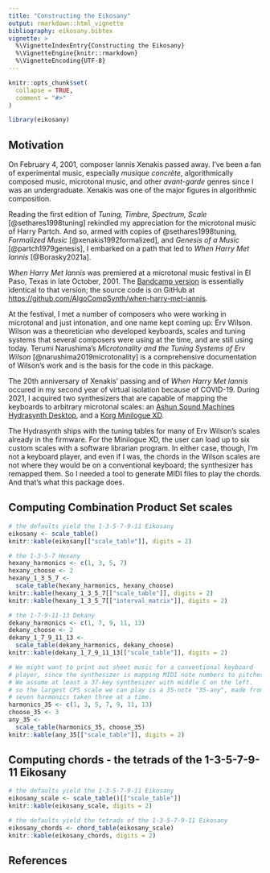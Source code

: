 ```yaml
---
title: "Constructing the Eikosany"
output: rmarkdown::html_vignette
bibliography: eikosany.bibtex
vignette: >
  %\VignetteIndexEntry{Constructing the Eikosany}
  %\VignetteEngine{knitr::rmarkdown}
  %\VignetteEncoding{UTF-8}
---
```


```r
knitr::opts_chunk$set(
  collapse = TRUE,
  comment = "#>"
)
```

```r
library(eikosany)
```

## Motivation

On February 4, 2001, composer Iannis Xenakis passed away. I've been a fan of
experimental music, especially _musique concrète_, algorithmically composed
music, microtonal music, and other _avant-garde_ genres since I was an
undergraduate. Xenakis was one of the major figures in algorithmic
composition.

Reading the first edition of _Tuning, Timbre, Spectrum, Scale_
[@sethares1998tuning] rekindled my appreciation for the microtonal music of
Harry Partch. And so, armed with copies of @sethares1998tuning,
_Formalized Music_ [@xenakis1992formalized], and _Genesis of a Music_
[@partch1979genesis], I embarked on a path that led to
_When Harry Met Iannis_ [@Borasky2021a].

_When Harry Met Iannis_ was premiered at a microtonal music festival in El
Paso, Texas in late October, 2001. The
[Bandcamp version](https://algocompsynth.bandcamp.com/album/when-harry-met-iannis)
is essentially identical to that version; the source code is on GitHub at
<https://github.com/AlgoCompSynth/when-harry-met-iannis>.

At the festival, I met a number of composers who were working in microtonal
and just intonation, and one name kept coming up: Erv Wilson. Wilson was a
theoretician who developed keyboards, scales and tuning systems that
several composers were using at the time, and are still using today. Terumi
Narushima's _Microtonality and the Tuning Systems of Erv Wilson_
[@narushima2019microtonality] is a comprehensive documentation of Wilson's
work and is the basis for the code in this package.

The 20th anniversary of Xenakis' passing and of _When Harry Met Iannis_
occured in my second year of virtual isolation because of COVID-19. During
2021, I acquired two synthesizers that are capable of mapping the keyboards
to arbitrary microtonal scales: an
[Ashun Sound Machines Hydrasynth Desktop](https://www.ashunsoundmachines.com/hydrasynth-desk), and a
[Korg Minilogue XD](https://www.korg.com/us/products/synthesizers/minilogue_xd/).

The Hydrasynth ships with the tuning tables for many of Erv Wilson's scales
already in the firmware. For the Minilogue XD, the user can load up to six
custom scales with a software librarian program. In either case, though, I'm
not a keyboard player, and even if I was, the chords in the Wilson scales
are not where they would be on a conventional keyboard; the synthesizer has
remapped them. So I needed a tool to generate MIDI files to play the chords.
And that's what this package does.

## Computing Combination Product Set scales

```r

# the defaults yield the 1-3-5-7-9-11 Eikosany
eikosany <- scale_table()
knitr::kable(eikosany[["scale_table"]], digits = 2)

# the 1-3-5-7 Hexany
hexany_harmonics <- c(1, 3, 5, 7)
hexany_choose <- 2
hexany_1_3_5_7 <-
  scale_table(hexany_harmonics, hexany_choose)
knitr::kable(hexany_1_3_5_7[["scale_table"]], digits = 2)
knitr::kable(hexany_1_3_5_7[["interval_matrix"]], digits = 2)

# the 1-7-9-11-13 Dekany
dekany_harmonics <- c(1, 7, 9, 11, 13)
dekany_choose <- 2
dekany_1_7_9_11_13 <-
  scale_table(dekany_harmonics, dekany_choose)
knitr::kable(dekany_1_7_9_11_13[["scale_table"]], digits = 2)

# We might want to print out sheet music for a conventional keyboard
# player, since the synthesizer is mapping MIDI note numbers to pitches.
# We assume at least a 37-key synthesizer with middle C on the left.
# so the largest CPS scale we can play is a 35-note "35-any", made from
# seven harmonics taken three at a time.
harmonics_35 <- c(1, 3, 5, 7, 9, 11, 13)
choose_35 <- 3
any_35 <-
  scale_table(harmonics_35, choose_35)
knitr::kable(any_35[["scale_table"]], digits = 2)

```

## Computing chords - the tetrads of the 1-3-5-7-9-11 Eikosany

```r
# the defaults yield the 1-3-5-7-9-11 Eikosany
eikosany_scale <- scale_table()[["scale_table"]]
knitr::kable(eikosany_scale, digits = 2)

# the defaults yield the tetrads of the 1-3-5-7-9-11 Eikosany
eikosany_chords <- chord_table(eikosany_scale)
knitr::kable(eikosany_chords, digits = 2)

```

## References
